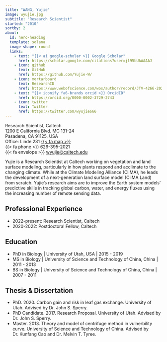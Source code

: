 ```yaml
---
title: "WANG, Yujie"
image: wyujie.jpg
subtitle: "Research Scientist"
started: "2010"
sortby: 2
about:
  id: hero-heading
  template: solana
  image-shape: round
  links:
    - text: "{{< ai google-scholar >}} Google Scholar"
      href: https://scholar.google.com/citations?user=jl95bUAAAAAJ
    - icon: github
      text: GitHub
      href: https://github.com/Yujie-W/
    - icon: mortarboard
      text: ResearchID
      href: https://www.webofscience.com/wos/author/record/JTV-4266-2023
    - text: "{{< iconify fa6-brands orcid >}} OrcidID"
      href: https://orcid.org/0000-0002-3729-2743
    - icon: twitter
      text: Twitter
      href: https://twitter.com/wyujie666
---
```


<!-- Notes about the
title :
    LAST_NAME, First_name
subtitle :
    Position
started :
    Time joining the team
sortby:
    1 : PI
    2 : Staff
    3 : Postdoc
    4 : PhD Student
    5 : Master Student
    6 : Undergraduate Student
    7 : Misc
-->

Research Scientist, Caltech \
1200 E California Blvd. MC 131-24 \
Pasadena, CA 91125, USA \
Office: Linde 231 [{{< fa map >}}](https://lindecenter.caltech.edu/about/contact-us) \
{{< fa phone >}} 626-395-2021 \
{{< fa envelope >}} [wyujie@caltech.edu](mailto:wyujie@caltech.edu)

Yujie is a Research Scientist at Caltech working on vegetation and land surface modeling, particularly in how plants respond and acclimate to the changing climate. While at the Climate Modeling Alliance (CliMA), he leads the development of a next-generation land surface model (CliMA Land) from scratch. Yujie's research aims are to improve the Earth system models’ predictive skills in tracking global carbon, water, and energy fluxes using the increasing number of remote sensing data.

## Professional Experience

- [2022-present:]{.fw-bold} Research Scientist, Caltech
- [2020-2022:]{.fw-bold} Postdoctoral Fellow, Caltech

## Education

- [PhD in Biology]{.fw-bold} | University of Utah, USA | 2015 - 2019
- [MS in Biology]{.fw-bold} | University of Science and Technology of China, China | 2011 - 2013
- [BS in Biology]{.fw-bold} | University of Science and Technology of China, China | 2007 - 2011

## Thesis & Dissertation
- PhD. 2020.
  Carbon gain and risk in leaf gas exchange.
  University of Utah.
  Advised by Dr. John S. Sperry.
- PhD Candidate. 2017.
  Research Proposal.
  University of Utah.
  Advised by Dr. John S. Sperry.
- Master. 2013.
  Theory and model of centrifuge method in vulnerbility curve.
  University of Science and Technology of China.
  Advised by Dr. Kunfang Cao and Dr. Melvin T. Tyree.
